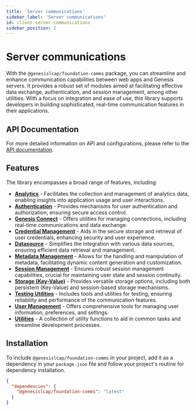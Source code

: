 ```yaml
---
title: 'Server communications'
sidebar_label: 'Server communications'
id: client-server-communications
sidebar_position: 2
---
```


# Server communications

With the `@genesislcap/foundation-comms` package, you can streamline and enhance communication capabilities between web apps and Genesis servers. It provides a robust set of modules aimed at facilitating effective data exchange, authentication, and session management, among other utilities. With a focus on integration and ease of use, this library supports developers in building sophisticated, real-time communication features in their applications.

## API Documentation

For more detailed information on API and configurations, please refer to the [API documentation](./01_server-communications-docs/api/index.md).

## **Features**

The library encompasses a broad range of features, including:

- **[Analytics](./01_analytics.mdx)** - Facilitates the collection and management of analytics data, enabling insights into application usage and user interactions.
- **[Authentication](./02_authentication.mdx)** - Provides mechanisms for user authentication and authorization, ensuring secure access control.
- **[Genesis Connect](./03_connect.mdx)** - Offers utilities for managing connections, including real-time communications and data exchange.
- **[Credential Management](./04_credential-manager.mdx)** - Aids in the secure storage and retrieval of user credentials, enhancing security and user experience.
- **[Datasource](./05_datasource.mdx)** - Simplifies the integration with various data sources, ensuring efficient data retrieval and management.
- **[Metadata Management](./06_metadata.mdx)** - Allows for the handling and manipulation of metadata, facilitating dynamic content generation and customization.
- **[Session Management](./07_session.mdx)** - Ensures robust session management capabilities, crucial for maintaining user state and session continuity.
- **[Storage (Key-Value)](./08_storage.mdx)** - Provides versatile storage options, including both persistent (Key-Value) and session-based storage mechanisms.
- **[Testing Utilities](./09_testing.mdx)** - Includes tools and utilities for testing, ensuring reliability and performance of the communication features.
- **[User Management](./10_user.mdx)** - Offers comprehensive tools for managing user information, preferences, and settings.
- **[Utilities](./11_utils.mdx)** - A collection of utility functions to aid in common tasks and streamline development processes.

## Installation

To include `@genesislcap/foundation-comms` in your project, add it as a dependency in your `package.json` file and follow your project's routine for dependency installation.

```json
{
  "dependencies": {
    "@genesislcap/foundation-comms": "latest"
  }
}
```
